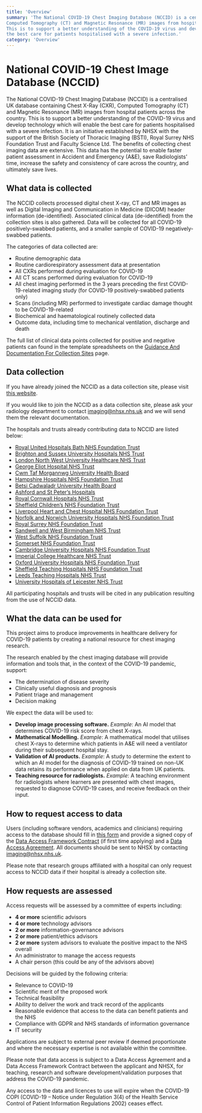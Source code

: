 ```yaml
---
title: 'Overview'
summary: 'The National COVID-19 Chest Imaging Database (NCCID) is a centralised UK database containing Chest X-Ray (CXR), 
Computed Tomography (CT) and Magnetic Resonance (MR) images from hospital patients across the country. 
This is to support a better understanding of the COVID-19 virus and develop technology which will enable 
the best care for patients hospitalised with a severe infection.'
category: 'Overview'
---
```


# National COVID-19 Chest Image Database (NCCID)

The National COVID-19 Chest Imaging Database (NCCID) is a centralised UK database containing Chest X-Ray (CXR), Computed Tomography (CT) and Magnetic Resonance (MR) images from hospital patients across the country. This is to support a better understanding of the COVID-19 virus and develop technology which will enable the best care for patients hospitalised with a severe infection. It is an initiative established by NHSX with the support of the British Society of Thoracic Imaging (BSTI), Royal Surrey NHS Foundation Trust and Faculty Science Ltd. The benefits of collecting chest imaging data are extensive. This data has the potential to enable faster patient assessment in Accident and Emergency (A&E), save Radiologists’ time, increase the safety and consistency of care across the country, and ultimately save lives.

## What data is collected

The NCCID collects processed digital chest X-ray, CT and MR images as well as Digital Imaging and Communication in Medicine (DICOM) header information (de-identified). Associated clinical data (de-identified) from the collection sites is also gathered. Data will be collected for all COVID-19 positively-swabbed patients, and a smaller sample of COVID-19 negatively-swabbed patients.

The categories of data collected are:

-   Routine demographic data
-   Routine cardiorespiratory assessment data at presentation
-   All CXRs performed during evaluation for COVID-19
-   All CT scans performed during evaluation for COVID-19
-   All chest imaging performed in the 3 years preceding the first COVID-19-related imaging study (for COVID-19 positively-swabbed patients only)
-   Scans (including MR) performed to investigate cardiac damage thought to be COVID-19-related
-   Biochemical and haematological routinely collected data
-   Outcome data, including time to mechanical ventilation, discharge and death
   

The full list of clinical data points collected for positive and negative patients can found in the template spreadsheets on the  [Guidance And Documentation For Collection Sites](https://medphys.royalsurrey.nhs.uk/nccid/guidance.php)  page.

## Data collection

If you have already joined the NCCID as a data collection site, please visit  [this website](https://medphys.royalsurrey.nhs.uk/nccid/index.php).

If you would like to join the NCCID as a data collection site, please ask your radiology department to contact  [imaging@nhsx.nhs.uk](mailto:imaging%40nhsx.nhs.uk)  and we will send them the relevant documentation.

The hospitals and trusts already contributing data to NCCID are listed below:

-   [Royal United Hospitals Bath NHS Foundation Trust](https://www.ruh.nhs.uk/)
-   [Brighton and Sussex University Hospitals NHS Trust](https://www.bsuh.nhs.uk/)
-   [London North West University Healthcare NHS Trust](https://www.lnwh.nhs.uk/)
-   [George Eliot Hospital NHS Trust](http://www.geh.nhs.uk/)
-   [Cwm Taf Morgannwg University Health Board](https://cwmtafmorgannwg.wales/)
-   [Hampshire Hospitals NHS Foundation Trust](https://www.hampshirehospitals.nhs.uk/)
-   [Betsi Cadwaladr University Health Board](https://bcuhb.nhs.wales/)
-   [Ashford and St Peter’s Hospitals](http://www.ashfordstpeters.nhs.uk/)
-   [Royal Cornwall Hospitals NHS Trust](https://www.royalcornwall.nhs.uk/)
-   [Sheffield Children’s NHS Foundation Trust](https://www.sheffieldchildrens.nhs.uk/)
-   [Liverpool Heart and Chest Hospital NHS Foundation Trust](https://www.lhch.nhs.uk/)
-   [Norfolk and Norwich University Hospitals NHS Foundation Trust](http://www.nnuh.nhs.uk/)
-   [Royal Surrey NHS Foundation Trust](https://www.royalsurrey.nhs.uk/)
-   [Sandwell and West Birmingham NHS Trust](https://www.swbh.nhs.uk/)
-   [West Suffolk NHS Foundation Trust](https://www.wsh.nhs.uk/Home.aspx)
-   [Somerset NHS Foundation Trust](https://www.somersetft.nhs.uk/)
-   [Cambridge University Hospitals NHS Foundation Trust](https://www.cuh.nhs.uk/)
-   [Imperial College Healthcare NHS Trust](https://www.imperial.nhs.uk/)
-   [Oxford University Hospitals NHS Foundation Trust](https://www.ouh.nhs.uk/)
-   [Sheffield Teaching Hospitals NHS Foundation Trust](https://www.sth.nhs.uk/)
-   [Leeds Teaching Hospitals NHS Trust](https://www.leedsth.nhs.uk/)
-   [University Hospitals of Leicester NHS Trust](https://www.leicestershospitals.nhs.uk/)


<LocationsMap />

All participating hospitals and trusts will be cited in any publication resulting from the use of NCCID data.

## What the data can be used for

This project aims to produce improvements in healthcare delivery for COVID-19 patients by creating a national resource for chest imaging research.

The research enabled by the chest imaging database will provide information and tools that, in the context of the COVID-19 pandemic, support:

-   The determination of disease severity
-   Clinically useful diagnosis and prognosis
-   Patient triage and management
-   Decision making


We expect the data will be used to:

-   **Develop image processing software.**  _Example_: An AI model that determines COVID-19 risk score from chest X-rays.
-   **Mathematical Modelling.**  _Example_: A mathematical model that utilises chest X-rays to determine which patients in A&E will need a ventilator during their subsequent hospital stay.
-   **Validation of AI products.**  _Example_: A study to determine the extent to which an AI model for the diagnosis of COVID-19 trained on non-UK data retains its performance when applied on data from UK patients.
-   **Teaching resource for radiologists.**  _Example_: A teaching environment for radiologists where learners are presented with chest images, requested to diagnose COVID-19 cases, and receive feedback on their input.
   

## How to request access to data

Users (including software vendors, academics and clinicians) requiring access to the database should fill in  [this  form](https://nhsx.github.io/covid-chest-imaging-database/_downloads/357ab7d4cf89209895e1c99a9843692c/NCCID_Data_Access_Request_Form.docx)  and provide a signed copy of the  [Data  Access  Framework  Contract](https://nhsx.github.io/covid-chest-imaging-database/_downloads/ef5e821d42e196fb3b77a25fcdfd07ff/NCCID_Data_Access_Framework_Contract.docx)  (if first time applying) and a  [Data  Access  Agreement](https://nhsx.github.io/covid-chest-imaging-database/_downloads/abe95d52fec6ccd6fedeb409d38068ce/NCCID_Data_Access_Agreement.docx). All documents should be sent to NHSX by contacting  [imaging@nhsx.nhs.uk](mailto:imaging%40nhsx.nhs.uk).

Please note that research groups affiliated with a hospital can only request access to NCCID data if their hospital is already a collection site.

## How requests are assessed

Access requests will be assessed by a committee of experts including:

-   **4 or more**  scientific advisors
-   **4 or more**  technology advisors
-   **2 or more**  information-governance advisors
-   **2 or more**  patient/ethics advisors
-   **2 or more**  system advisors to evaluate the positive impact to the NHS overall
-   An administrator to manage the access requests
-   A chair person (this could be any of the advisors above)
   

Decisions will be guided by the following criteria:

-   Relevance to COVID-19
-   Scientific merit of the proposed work
-   Technical feasibility
-   Ability to deliver the work and track record of the applicants
-   Reasonable evidence that access to the data can benefit patients and the NHS
-   Compliance with GDPR and NHS standards of information governance
-   IT security
   

Applications are subject to external peer review if deemed proportionate and where the necessary expertise is not available within the committee.

Please note that data access is subject to a Data Access Agreement and a Data Access Framework Contract between the applicant and NHSX, for teaching, research and software development/validation purposes that address the COVID-19 pandemic.

Any access to the data and licences to use will expire when the COVID-19 COPI (COVID-19 – Notice under Regulation 3(4) of the Health Service Control of Patient Information Regulations 2002) ceases effect.
